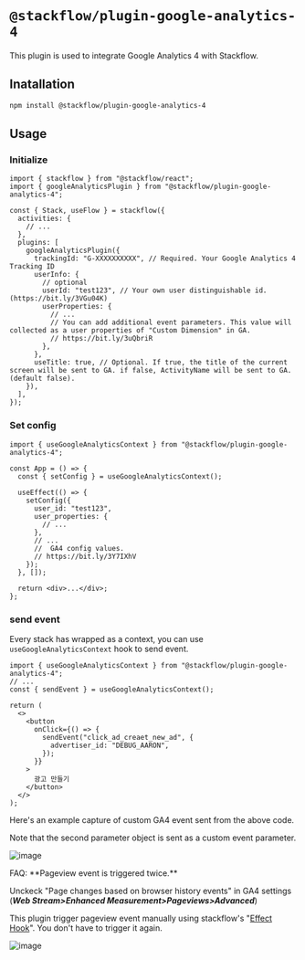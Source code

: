 
# `@stackflow/plugin-google-analytics-4`

This plugin is used to integrate Google Analytics 4 with Stackflow.

## Inatallation

```bash npm2yarn copy
npm install @stackflow/plugin-google-analytics-4
```

## Usage
### Initialize

```tsx showLineNumbers filename="stackflow.ts" copy
import { stackflow } from "@stackflow/react";
import { googleAnalyticsPlugin } from "@stackflow/plugin-google-analytics-4";

const { Stack, useFlow } = stackflow({
  activities: {
    // ...
  },
  plugins: [
    googleAnalyticsPlugin({
      trackingId: "G-XXXXXXXXXX", // Required. Your Google Analytics 4 Tracking ID
      userInfo: {
        // optional
        userId: "test123", // Your own user distinguishable id. (https://bit.ly/3VGu04K)
        userProperties: {
          // ...
          // You can add additional event parameters. This value will collected as a user properties of "Custom Dimension" in GA.
          // https://bit.ly/3uQbriR
        },
      },
      useTitle: true, // Optional. If true, the title of the current screen will be sent to GA. if false, ActivityName will be sent to GA.(default false).
    }),
  ],
});
```

### Set config

```tsx showLineNumbers filename="App.tsx" copy
import { useGoogleAnalyticsContext } from "@stackflow/plugin-google-analytics-4";

const App = () => {
  const { setConfig } = useGoogleAnalyticsContext();

  useEffect(() => {
    setConfig({
      user_id: "test123",
      user_properties: {
        // ...
      },
      // ...
      //  GA4 config values.
      // https://bit.ly/3Y7IXhV
    });
  }, []);

  return <div>...</div>;
};
```

### send event

Every stack has wrapped as a context, you can use `useGoogleAnalyticsContext` hook to send event.

```tsx showLineNumbers filename="AdCreateButton.tsx" copy
import { useGoogleAnalyticsContext } from "@stackflow/plugin-google-analytics-4";
// ...
const { sendEvent } = useGoogleAnalyticsContext();

return (
  <>
    <button
      onClick={() => {
        sendEvent("click_ad_creaet_new_ad", {
          advertiser_id: "DEBUG_AARON",
        });
      }}
    >
      광고 만들기
    </button>
  </>
);
```

Here's an example capture of custom GA4 event sent from the above code.

Note that the second parameter object is sent as a custom event parameter.

![image](https://user-images.githubusercontent.com/29659112/206271251-91f63efa-0583-4846-b4d5-79ed2ff0a881.png)

<Callout>
FAQ: **Pageview event is triggered twice.**

Unckeck "Page changes based on browser history events" in GA4 settings (**_Web Stream>Enhanced Measurement>Pageviews>Advanced_**)

This plugin trigger pageview event manually using stackflow's "[Effect Hook](/docs/advanced/write-plugin#effect-hooks)". You don't have to trigger it again.

![image](https://user-images.githubusercontent.com/29659112/206275171-57270f54-ac1c-4e0d-b58c-916a842c99b8.png)
</Callout>